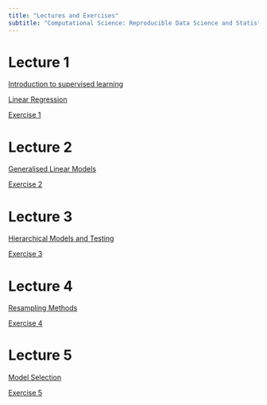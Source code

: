 ```yaml
---
title: "Lectures and Exercises"
subtitle: "Computational Science: Reproducible Data Science and Statistical Learning"
---
```



# Lecture 1

[Introduction to supervised learning](pages/L1_intro_supervised_learning.qmd)

[Linear Regression](pages/L1_linear_regression.qmd)

[Exercise 1](pages/E1_linear_regression.qmd)

# Lecture 2

[Generalised Linear Models](pages/L2_generalised_linear_models.qmd)

[Exercise 2](pages/E2_generalised_linear_regression.qmd)

# Lecture 3
[Hierarchical Models and Testing](pages/L3_hierarchical_models_and_testing.qmd)

[Exercise 3](pages/E3_hierarchical_models_and_testing.qmd)

# Lecture 4
[Resampling Methods](pages/L4_resampling_methods.qmd)

[Exercise 4](pages/E4_resampling_methods.qmd)

# Lecture 5
[Model Selection](pages/L5_model_selection.qmd)

[Exercise 5](pages/E5_model_selection.qmd)

